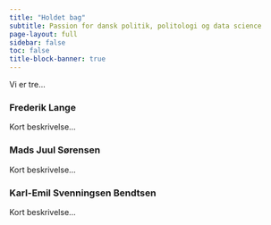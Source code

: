 ```yaml
---
title: "Holdet bag"
subtitle: Passion for dansk politik, politologi og data science
page-layout: full
sidebar: false
toc: false
title-block-banner: true
---
```

Vi er tre...

### Frederik Lange
Kort beskrivelse...

### Mads Juul Sørensen
Kort beskrivelse...

### Karl-Emil Svenningsen Bendtsen
Kort beskrivelse...